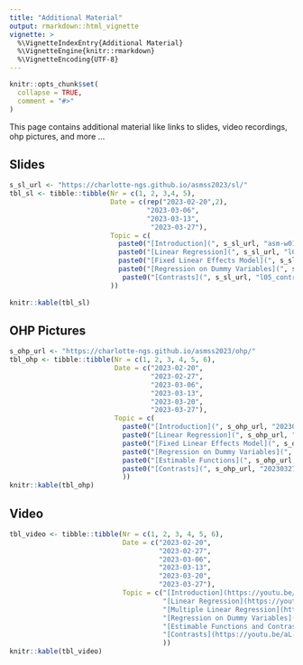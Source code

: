 ```yaml
---
title: "Additional Material"
output: rmarkdown::html_vignette
vignette: >
  %\VignetteIndexEntry{Additional Material}
  %\VignetteEngine{knitr::rmarkdown}
  %\VignetteEncoding{UTF-8}
---
```


```r
knitr::opts_chunk$set(
  collapse = TRUE,
  comment = "#>"
)
```

This page contains additional material like links to slides, video recordings, ohp pictures, and more ...


## Slides

```r
s_sl_url <- "https://charlotte-ngs.github.io/asmss2023/sl/"
tbl_sl <- tibble::tibble(Nr = c(1, 2, 3,4, 5),
                         Date = c(rep("2023-02-20",2),
                                  "2023-03-06",
                                  "2023-03-13",
                                   "2023-03-27"),
                         Topic = c(
                           paste0("[Introduction](", s_sl_url, "asm-w01-v01-intro.pdf)", collapse = ""),
                           paste0("[Linear Regression](", s_sl_url, "l02_regr.pdf)", collapse = ""),
                           paste0("[Fixed Linear Effects Model](", s_sl_url, "l03_flem.pdf)", collapse = ""),
                           paste0("[Regression on Dummy Variables](", s_sl_url, "l04_regdvar.pdf)", collapse = ""),
                            paste0("[Contrasts](", s_sl_url, "l05_contrasts.pdf)", collapse = "")
                         ))
                                  
knitr::kable(tbl_sl)
```


## OHP Pictures

```r
s_ohp_url <- "https://charlotte-ngs.github.io/asmss2023/ohp/"
tbl_ohp <- tibble::tibble(Nr = c(1, 2, 3, 4, 5, 6),
                          Date = c("2023-02-20",
                                   "2023-02-27",
                                   "2023-03-06",
                                   "2023-03-13",
                                   "2023-03-20",
                                   "2023-03-27"),
                          Topic = c(
                            paste0("[Introduction](", s_ohp_url, "20230220_ohp_l01.pdf)", collapse = ""),
                            paste0("[Linear Regression](", s_ohp_url, "20230227_ohp_l02.pdf)", collapse = ""),
                            paste0("[Fixed Linear Effects Model](", s_ohp_url, "20230306_ohp_l03.pdf)", collapse = ""),
                            paste0("[Regression on Dummy Variables](", s_ohp_url, "20230313_ohp_l04.pdf)", collapse = ""),
                            paste0("[Estimable Functions](", s_ohp_url, "20230320_ohp_l05.pdf)", collapse = ""),
                            paste0("[Contrasts](", s_ohp_url, "20230327_ohp_l06.pdf)", collapse = "")
                            ))
knitr::kable(tbl_ohp)
```


## Video

```r
tbl_video <- tibble::tibble(Nr = c(1, 2, 3, 4, 5, 6),
                            Date = c("2023-02-20",
                                     "2023-02-27",
                                     "2023-03-06",
                                     "2023-03-13",
                                     "2023-03-20",
                                     "2023-03-27"),
                            Topic = c("[Introduction](https://youtu.be/_1NiimKYyNQ)",
                                      "[Linear Regression](https://youtu.be/fnEsBNTM0Mk)",
                                      "[Multiple Linear Regression](https://youtu.be/A8n8o_Clw1s)",
                                      "[Regression on Dummy Variables](https://youtu.be/3PAOjpUwH4I)",
                                      "[Estimable Functions and Contrasts](https://youtu.be/8E4-q9DMNWQ)",
                                      "[Contrasts](https://youtu.be/aL-C0h2ZUZY)"
                                      ))
knitr::kable(tbl_video)
```

